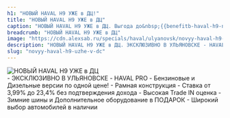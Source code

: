 ```yaml
---
h1: "НОВЫЙ HAVAL H9 УЖЕ в ДЦ!"
title: "НОВЫЙ HAVAL H9 УЖЕ в ДЦ"
caption: "НОВЫЙ HAVAL H9 УЖЕ в ДЦ. Выгода до&nbsp;{{benefitb-haval-h9-new}}!"
breadcrumb: "НОВЫЙ HAVAL H9 УЖЕ в ДЦ"
image: "https://cdn.alexsab.ru/specials/haval/ulyanovsk/novyy-haval-h9-uzhe-v-dc/Ton-avto_haval_h9_benz_640х360.webp"
description: "НОВЫЙ HAVAL H9 УЖЕ в ДЦ. ЭКСКЛЮЗИВНО В УЛЬЯНОВСКЕ - HAVAL PRO. Бензиновые и Дизельные версии по одной цене!. Рамная конструкция. Ставка от 3,99% до 23,4% без подтверждения дохода. Высокая Trade IN оценка. Зимние шины и Дополнительное оборудование в ПОДАРОК. Широкий выбор автомобилей в наличии"
slug: "novyy-haval-h9-uzhe-v-dc"
---
```



<picture>
	<source media="(min-width: 942px)" srcset="https://cdn.alexsab.ru/specials/haval/ulyanovsk/novyy-haval-h9-uzhe-v-dc/Ton-avto_haval_h9_benz_1920х800.webp" />
	<source media="(min-width: 320px)" srcset="https://cdn.alexsab.ru/specials/haval/ulyanovsk/novyy-haval-h9-uzhe-v-dc/Ton-avto_haval_h9_benz_640х360.webp" />
	<img src="https://cdn.alexsab.ru/specials/haval/ulyanovsk/novyy-haval-h9-uzhe-v-dc/Ton-avto_haval_h9_benz_1920х800.webp" class="max-w-full mx-auto mb-10" alt="НОВЫЙ HAVAL H9 УЖЕ в ДЦ" />
</picture>

<br/>
- ЭКСКЛЮЗИВНО В УЛЬЯНОВСКЕ - HAVAL PRO
- Бензиновые и Дизельные версии по одной цене!
- Рамная конструкция
- Ставка от 3,99% до 23,4% без подтверждения дохода
- Высокая Trade IN оценка
- Зимние шины и Дополнительное оборудование в ПОДАРОК
- Широкий выбор автомобилей в наличии
<br/>

<SpecialSalonsInfo title='Получить предложение' dataTitle='НОВЫЙ HAVAL H9 УЖЕ в ДЦ' dataFormName="Получить предложение. НОВЫЙ HAVAL H9 УЖЕ в ДЦ" />